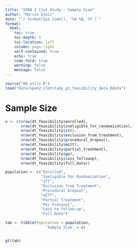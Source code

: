 ```yaml
---
title: "SPAN 2 Clot Study - Sample Size"
author: "Marcio Diniz"
date: "`r format(Sys.time(), '%d %B, %Y')`"
format: 
  html:
    toc: true
    toc-depth: 5
    toc-location: left
    column: page-right
    self-contained: true
    echo: true
    code-fold: true
    warning: false
    message: false
---
```


```r
source("00_utils.R") 
load("data/span2_clotstudy_p3_feasibility_data.Rdata")
```

# Sample Size 

```r
n <- c(nrow(dt_feasibility$enrolled), 
       nrow(dt_feasibility$ineligible_for_randomization),
       nrow(dt_feasibility$itt),
       nrow(dt_feasibility$exclusion_from_treatment),
       nrow(dt_feasibility$procedural_dropout),
       nrow(dt_feasibility$mitt),
       nrow(dt_feasibility$partial_treatment),
       nrow(dt_feasibility$pp),
       nrow(dt_feasibility$loss_followup),
       nrow(dt_feasibility$full_data))

population <- c("Enrolled", 
                "Ineligible for Randomization",
                "ITT",
                "Exclusion from Treatment",
                "Procedural Dropout",
                "mITT",
                "Partial Treatment",
                "Per Protocol",
                "Loss to follow-up",
                "Full Data")

tab <- tibble(Population = population,
                  'Sample Size' = n)


gt(tab) 
```

